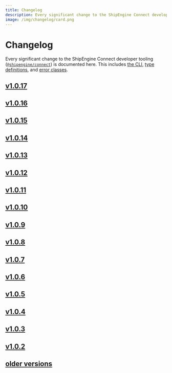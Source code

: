 ```yaml
---
title: Changelog
description: Every significant change to the ShipEngine Connect developer tooling is documented here
image: /img/changelog/card.png
---
```




Changelog
=================

Every significant change to the ShipEngine Connect developer tooling ([`@shipengine/connect`](https://www.npmjs.com/package/@shipengine/connect)) is documented here. This includes [the CLI](../docs/cli.mdx), [type definitions](../docs/typescript.mdx), and [error classes](../docs/error-handling.mdx#error-classes).

<div className={styles.changelog}>

## [v1.0.17](v1.0.17.mdx)

## [v1.0.16](v1.0.16.mdx)

## [v1.0.15](v1.0.15.mdx)

## [v1.0.14](v1.0.14.mdx)

## [v1.0.13](v1.0.13.mdx)

## [v1.0.12](v1.0.12.mdx)

## [v1.0.11](v1.0.11.mdx)

## [v1.0.10](v1.0.10.mdx)

## [v1.0.9](v1.0.9.mdx)

## [v1.0.8](v1.0.8.mdx)

## [v1.0.7](v1.0.7.mdx)

## [v1.0.6](v1.0.6.mdx)

## [v1.0.5](v1.0.5.mdx)

## [v1.0.4](v1.0.4.mdx)

## [v1.0.3](v1.0.3.mdx)

## [v1.0.2](v1.0.2.mdx)

## [older versions](v0.0.34.mdx)

</div>
